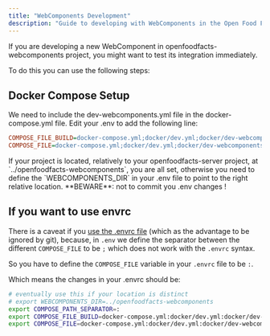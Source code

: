 ```yaml
---
title: "WebComponents Development"
description: "Guide to developing with WebComponents in the Open Food Facts project including Docker setup and environment configuration for local testing."
---
```



If you are developing a new WebComponent in openfoodfacts-webcomponents project, you might want to test its integration immediately.

To do this you can use the following steps:

## Docker Compose Setup

<Steps>
<Step title="Include dev-webcomponents.yml">
We need to include the dev-webcomponents.yml file in the docker-compose.yml file.
</Step>
<Step title="Edit .env file">
Edit your .env to add the following line:

```ini
COMPOSE_FILE_BUILD=docker-compose.yml;docker/dev.yml;docker/dev-webcomponents.yml
COMPOSE_FILE=docker-compose.yml;docker/dev.yml;docker/dev-webcomponents.yml;docker/run.yml
```

</Step>
<Step title="Define WEBCOMPONENTS_DIR (if needed)">
If your project is located, relatively to your openfoodfacts-server project, at `../openfoodfacts-webcomponents`, you are all set, otherwise you need to define the `WEBCOMPONENTS_DIR` in your .env file to point to the right relative location.
</Step>
<Step title="Caution: Do not commit .env changes">
**BEWARE**: not to commit you .env changes !
</Step>
</Steps>

## If you want to use envrc

There is a caveat if you [use the .envrc file](/docs/Product-Opener/dev/development-environment/how-to-use-direnv) (which as the advantage to be ignored by git), because, in `.env` we define the separator between the different `COMPOSE_FILE` to be `;` which does not work with the `.envrc` syntax.

So you have to define the `COMPOSE_FILE` variable in your `.envrc` file to be `:`.

Which means the changes in your .envrc should be:

```bash
# eventually use this if your location is distinct
# export WEBCOMPONENTS_DIR=../openfoodfacts-webcomponents
export COMPOSE_PATH_SEPARATOR=:
export COMPOSE_FILE_BUILD=docker-compose.yml:docker/dev.yml:docker/dev-webcomponents.yml
export COMPOSE_FILE=docker-compose.yml:docker/dev.yml:docker/dev-webcomponents.yml:docker/run.yml
```
